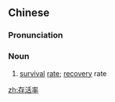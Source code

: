 ==Chinese==
{{zh-forms|type=21}}

===Pronunciation===
{{zh-pron
|m=cúnhuólǜ
|cat=n
}}

===Noun===
{{zh-noun}}

# [[survival]] [[rate]]; [[recovery]] rate

[[zh:存活率]]
